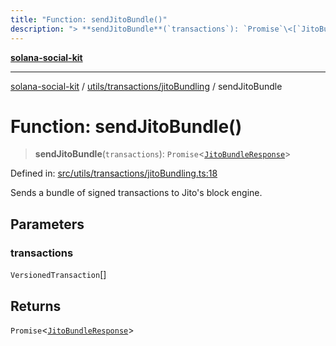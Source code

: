 ```yaml
---
title: "Function: sendJitoBundle()"
description: "> **sendJitoBundle**(`transactions`): `Promise`\<[`JitoBundleResponse`](../interfaces/JitoBundleResponse.md)\>"
---
```


[**solana-social-kit**](../../../../README.mdx)

***

[solana-social-kit](../../../../README.mdx) / [utils/transactions/jitoBundling](../README.mdx) / sendJitoBundle

# Function: sendJitoBundle()

> **sendJitoBundle**(`transactions`): `Promise`\<[`JitoBundleResponse`](../interfaces/JitoBundleResponse.mdx)\>

Defined in: [src/utils/transactions/jitoBundling.ts:18](https://github.com/SendArcade/solana-social-starter/blob/03568260ca96ed63f77049843c721de1cb011893/src/utils/transactions/jitoBundling.ts#L18)

Sends a bundle of signed transactions to Jito's block engine.

## Parameters

### transactions

`VersionedTransaction`[]

## Returns

`Promise`\<[`JitoBundleResponse`](../interfaces/JitoBundleResponse.mdx)\>

